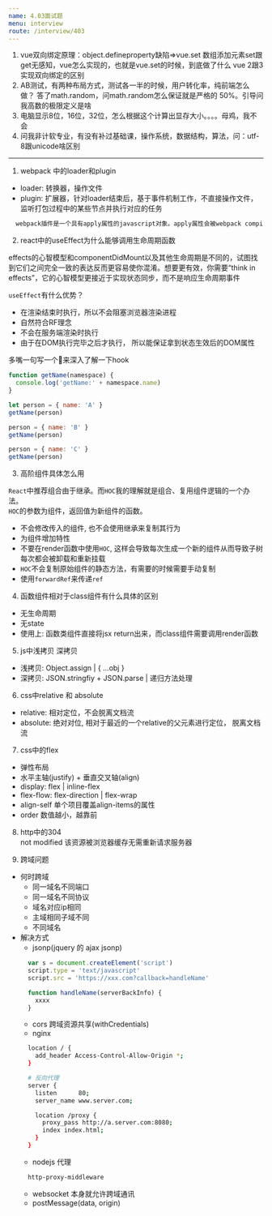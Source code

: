 ```yaml
---
name: 4.03面试题
menu: interview
route: /interview/403
---
```

1.  vue双向绑定原理：object.defineproperty缺陷=>vue.set
数组添加元素set跟get无感知，vue怎么实现的，也就是vue.set的时候，到底做了什么
vue 2跟3实现双向绑定的区别
2.  AB测试，有两种布局方式，测试各一半的时候，用户转化率，纯前端怎么做？
答了math.random，问math.random怎么保证就是严格的
50%。引导问我高数的极限定义是啥
3.  电脑显示8位，16位，32位，怎么根据这个计算出显存大小。。。。母鸡，我不会
4. 问我非计软专业，有没有补过基础课，操作系统，数据结构，算法，问：utf-8跟unicode啥区别

*******

1. webpack 中的loader和plugin
* loader: 转换器，操作文件
* plugin: 扩展器，针对loader结束后，基于事件机制工作，不直接操作文件， 监听打包过程中的某些节点并执行对应的任务
```md
  webpack插件是一个具有apply属性的javascript对象。apply属性会被webpack compiler调用， 并且compiler对象可以在整个编译周期访问。
```

2. react中的useEffect为什么能够调用生命周期函数

effects的心智模型和componentDidMount以及其他生命周期是不同的，试图找到它们之间完全一致的表达反而更容易使你混淆。想要更有效，你需要“think in effects”，它的心智模型更接近于实现状态同步，而不是响应生命周期事件

`useEffect`有什么优势？
* 在渲染结束时执行，所以不会阻塞浏览器渲染进程
* 自然符合RF理念
* 不会在服务端渲染时执行
* 由于在DOM执行完毕之后才执行， 所以能保证拿到状态生效后的DOM属性

多嘴一句写一个🌰来深入了解一下hook
```js
function getName(namespace) {
  console.log('getName:' + namespace.name)
}

let person = { name: 'A' }
getName(person)

person = { name: 'B' }
getName(person)

person = { name: 'C' }
getName(person)
```

3. 高阶组件具体怎么用

`React`中推荐组合由于继承。而`HOC`我的理解就是组合、复用组件逻辑的一个办法。    
`HOC`的参数为组件，返回值为新组件的函数。   
* 不会修改传入的组件, 也不会使用继承来复制其行为
* 为组件增加特性
* 不要在render函数中使用`HOC`, 这样会导致每次生成一个新的组件从而导致子树每次都会被卸载和重新挂载
* `HOC`不会复制原始组件的静态方法，有需要的时候需要手动复制
* 使用`forwardRef`来传递`ref`

4. 函数组件相对于class组件有什么具体的区别
* 无生命周期
* 无state
* 使用上: 函数类组件直接将jsx return出来，而class组件需要调用render函数

5. js中浅拷贝 深拷贝
* 浅拷贝: Object.assign | { ...obj }
* 深拷贝: JSON.stringfiy + JSON.parse | 递归方法处理

6. css中relative 和 absolute
* relative: 相对定位，不会脱离文档流
* absolute: 绝对对位, 相对于最近的一个relative的父元素进行定位， 脱离文档流

7. css中的flex
* 弹性布局
* 水平主轴(justify) + 垂直交叉轴(align)
* display: flex | inline-flex
* flex-flow: flex-direction | flex-wrap
* align-self 单个项目覆盖align-items的属性
* order 数值越小，越靠前

8. http中的304    
not modified 该资源被浏览器缓存无需重新请求服务器

9. 跨域问题
* 何时跨域
  - 同一域名不同端口
  - 同一域名不同协议
  - 域名对应ip相同
  - 主域相同子域不同
  - 不同域名
* 解决方式
  - jsonp(jquery 的 ajax jsonp)
  ```js
    var s = document.createElement('script')
    script.type = 'text/javascript'
    script.src = 'https://xxx.com?callback=handleName'

    function handleName(serverBackInfo) {
      xxxx
    }
  ```
  - cors 跨域资源共享(withCredentials)
  - nginx
  ```bash
    location / {
      add_header Access-Control-Allow-Origin *;
    }

    # 反向代理
    server {
      listen      80;
      server_name www.server.com;

      location /proxy {
        proxy_pass http://a.server.com:8080;
        index index.html;
      }
    }
  ```
  - nodejs 代理
  ```bash
    http-proxy-middleware
  ```
  - websocket 本身就允许跨域通讯
  - postMessage(data, origin)